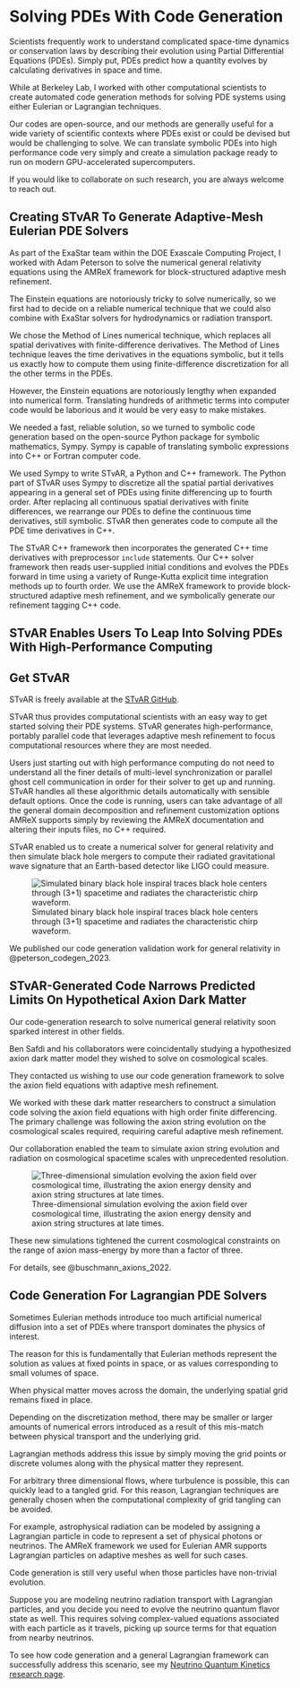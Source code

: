 # Solving PDEs With Code Generation

Scientists frequently work to understand complicated space-time dynamics or
conservation laws by describing their evolution using Partial Differential Equations (PDEs).
Simply put, PDEs predict how a quantity evolves by calculating derivatives in space and time.

While at Berkeley Lab, I worked with other computational scientists to create
automated code generation methods for solving PDE systems using either Eulerian
or Lagrangian techniques.

Our codes are open-source, and our methods are generally useful for a wide
variety of scientific contexts where PDEs exist or could be devised but would
be challenging to solve. We can translate symbolic PDEs into high performance
code very simply and create a simulation package ready to run on modern
GPU-accelerated supercomputers.

If you would like to collaborate on such research, you are always welcome to
reach out.

## Creating STvAR To Generate Adaptive-Mesh Eulerian PDE Solvers

As part of the ExaStar team within the DOE Exascale Computing Project, I worked
with Adam Peterson to solve the numerical general relativity equations using
the AMReX framework for block-structured adaptive mesh refinement.

The Einstein equations are notoriously tricky to solve numerically,
so we first had to decide on a reliable numerical technique that we
could also combine with ExaStar solvers for hydrodynamics or radiation transport.

We chose the Method of Lines numerical technique,
which replaces all spatial derivatives with finite-difference derivatives.
The Method of Lines technique leaves the time derivatives in the equations
symbolic, but it tells us exactly how to compute them using finite-difference
discretization for all the other terms in the PDEs.

However, the Einstein equations are notoriously lengthy when expanded into
numerical form. Translating hundreds of arithmetic terms into computer code
would be laborious and it would be very easy to make mistakes.

We needed a fast, reliable solution, so we turned to symbolic code generation
based on the open-source Python package for symbolic mathematics, Sympy. Sympy
is capable of translating symbolic expressions into C++ or Fortran computer
code.

We used Sympy to write STvAR, a Python and C++ framework. The Python part of
STvAR uses Sympy to discretize all the spatial partial derivatives appearing in
a general set of PDEs using finite differencing up to fourth order. After
replacing all continuous spatial derivatives with finite differences, we
rearrange our PDEs to define the continuous time derivatives, still symbolic.
STvAR then generates code to compute all the PDE time derivatives in C++.

The STvAR C++ framework then incorporates the generated C++ time derivatives
with preprocessor `include` statements. Our C++ solver framework then reads
user-supplied initial conditions and evolves the PDEs forward in time using
a variety of Runge-Kutta explicit time integration methods up to fourth order.
We use the AMReX framework to provide block-structured adaptive mesh refinement,
and we symbolically generate our refinement tagging C++ code.

## STvAR Enables Users To Leap Into Solving PDEs With High-Performance Computing

::: {.callout-note}
# Get STvAR

STvAR is freely available at the [STvAR GitHub](https://github.com/AMReX-Astro/STvAR).
:::

STvAR thus provides computational scientists with an easy way to get started
solving their PDE systems. STvAR generates high-performance, portably parallel
code that leverages adaptive mesh refinement to focus computational resources
where they are most needed.

Users just starting out with high performance computing do not need to
understand all the finer details of multi-level synchronization or parallel
ghost cell communication in order for their solver to get up and running. STvAR
handles all these algorithmic details automatically with sensible default
options. Once the code is running, users can take advantage of all the general
domain decomposition and refinement customization options AMReX supports simply
by reviewing the AMReX documentation and altering their inputs files, no C++
required.

STvAR enabled us to create a numerical solver for general relativity and then
simulate black hole mergers to compute their radiated gravitational wave
signature that an Earth-based detector like LIGO could measure.

![Simulated binary black hole inspiral traces black hole centers through (3+1) spacetime and radiates the characteristic chirp waveform.](research/publications/pub0025/pub0025_inspiral_chirp.png)

We published our code generation validation work for general relativity in @peterson_codegen_2023.

## STvAR-Generated Code Narrows Predicted Limits On Hypothetical Axion Dark Matter

Our code-generation research to solve numerical general relativity soon sparked interest in other fields.

Ben Safdi and his collaborators were coincidentally studying a hypothesized axion dark matter model they wished to solve on cosmological scales.

They contacted us wishing to use our code generation framework to solve the axion field equations with adaptive mesh refinement.

We worked with these dark matter researchers to construct a simulation code solving the axion field equations with high order finite differencing.
The primary challenge was following the axion string evolution on the cosmological scales required, requiring careful adaptive mesh refinement. 

Our collaboration enabled the team to simulate axion string evolution and radiation on cosmological spacetime scales with unprecedented resolution.

![Three-dimensional simulation evolving the axion field over cosmological time, illustrating the axion energy density and axion string structures at late times.](research/publications/pub0019/pub0019_f1_axion_vr.png)

These new simulations tightened the current cosmological constraints on the range of axion mass-energy by more than a factor of three.

For details, see @buschmann_axions_2022.

## Code Generation For Lagrangian PDE Solvers

Sometimes Eulerian methods introduce too much artificial numerical diffusion into a set of PDEs
where transport dominates the physics of interest.

The reason for this is fundamentally that Eulerian methods represent the solution as values at fixed points in space,
or as values corresponding to small volumes of space.

When physical matter moves across the domain, the underlying spatial grid remains fixed in place.

Depending on the discretization method, there may be smaller or larger amounts of numerical errors introduced as a result
of this mis-match between physical transport and the underlying grid.

Lagrangian methods address this issue by simply moving the grid points or discrete volumes along with the physical matter they represent.

For arbitrary three dimensional flows, where turbulence is possible, this can quickly lead to a tangled grid. For this reason,
Lagrangian techniques are generally chosen when the computational complexity of grid tangling can be avoided.

For example, astrophysical radiation can be modeled by assigning a Lagrangian
particle in code to represent a set of physical photons or neutrinos. The AMReX
framework we used for Eulerian AMR supports Lagrangian particles on adaptive
meshes as well for such cases.

Code generation is still very useful when those particles have non-trivial evolution.

Suppose you are modeling neutrino radiation transport with Lagrangian particles,
and you decide you need to evolve the neutrino quantum flavor state as well.
This requires solving complex-valued equations
associated with each particle as it travels,
picking up source terms for that equation from nearby neutrinos.

To see how code generation and a general Lagrangian framework can successfully address this scenario,
see my [Neutrino Quantum Kinetics research page](neutrino_quantum_kinetics.qmd).
